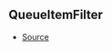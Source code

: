 ## QueueItemFilter



- [Source](https://github.com/Androz2091/discord-player/blob/6af3b78/packages/utils/src/Queue.ts#L3)